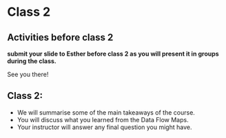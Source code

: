 # Class 2 {#class2}

## Activities **before class 2**
**submit your slide to Esther before class 2 as you will present it in groups during the class.** 

See you there!


## **Class 2**:
*	We will summarise some of the main takeaways of the course.
*	You will discuss what you learned from the Data Flow Maps.
* Your instructor will answer any final question you might have.




